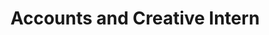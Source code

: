 ---
name: Kaitlin Brodeur
slug: kaitlin-brodeur
active: false
title: Accounts and Creative Intern
excerpt: "The amazing Kaitlin Brodeur. Kaitlin was an Accounts and Creative Intern at Pixel Bakery from October 2017 to April of 2018."
details:
  - almaMater: University of Nebraska-Lincoln
  - pronoun: She/Her
  - tenure: Oct 2017 to April 2018
socials:
  - linkedIn: https://www.linkedin.com/in/kaitlinbrodeur/
headshotFun: /img/team/pixel-bakery-kaitlin-broduer.jpg
headshotSmiling: /img/team/pixel-bakery-kaitlin-broduer.jpg
headshotSerious: /img/team/pixel-bakery-kaitlin-broduer.jpg
avatar: /img/team/pixel-bakery-kaitlin-broduer-avatar.jpg
---